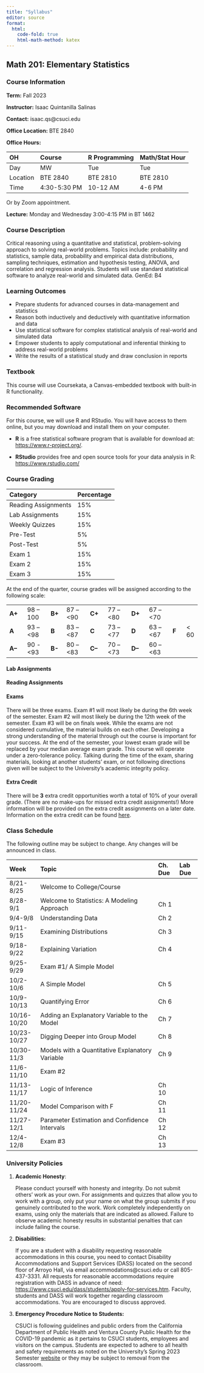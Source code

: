 ```yaml
---
title: "Syllabus"
editor: source
format:
  html: 
    code-fold: true
    html-math-method: katex
---
```


## Math 201: Elementary Statistics

### Course Information

**Term:** Fall 2023

**Instructor:** Isaac Quintanilla Salinas

**Contact:** isaac.qs\@csuci.edu

**Office Location:** BTE 2840

**Office Hours:**

| OH       | Course       | R Programming | Math/Stat Hour |
|:---------|:-------------|:--------------|:---------------|
| Day      | MW           | Tue           | Tue            |
| Location | BTE 2840     | BTE 2810      | BTE 2810       |
| Time     | 4:30-5:30 PM | 10-12 AM      | 4-6 PM         |

Or by Zoom appointment.

**Lecture:** Monday and Wednesday 3:00-4:15 PM in BT 1462

### Course Description

Critical reasoning using a quantitative and statistical, problem-solving approach to solving real-world problems. Topics include: probability and statistics, sample data, probability and empirical data distributions, sampling techniques, estimation and hypothesis testing, ANOVA, and correlation and regression analysis. Students will use standard statistical software to analyze real-world and simulated data. GenEd: B4

### Learning Outcomes

-   Prepare students for advanced courses in data-management and statistics
-   Reason both inductively and deductively with quantitative information and data
-   Use statistical software for complex statistical analysis of real-world and simulated data
-   Empower students to apply computational and inferential thinking to address real-world problems
-   Write the results of a statistical study and draw conclusion in reports

### Textbook

This course will use Coursekata, a Canvas-embedded textbook with built-in R functionality.

### Recommended Software

For this course, we will use R and RStudio. You will have access to them online, but you may download and install them on your computer.

-   **R** is a free statistical software program that is available for download at: <https://www.r-project.org/>.

-   **RStudio** provides free and open source tools for your data analysis in R: <https://www.rstudio.com/>

### Course Grading

| Category            | Percentage |
|:--------------------|:-----------|
| Reading Assignments | 15%        |
| Lab Assignments     | 15%        |
| Weekly Quizzes      | 15%        |
| Pre-Test            | 5%         |
| Post-Test           | 5%         |
| Exam 1              | 15%        |
| Exam 2              | 15%        |
| Exam 3              | 15%        |

At the end of the quarter, course grades will be assigned according to the following scale:

|         |            |        |            |         |            |         |            |       |       |
|:--------|:-----------|:-------|:-----------|:--------|:-----------|:--------|:-----------|:------|:------|
| **A+**  | 98 -- 100  | **B+** | 87 -- \<90 | **C+**  | 77 -- \<80 | **D+**  | 67 -- \<70 |       |       |
| **A**   | 93 -- \<98 | **B**  | 83 -- \<87 | **C**   | 73 -- \<77 | **D**   | 63 -- \<67 | **F** | \< 60 |
| **A--** | 90 - \<93  | **B-** | 80 -- \<83 | **C--** | 70 -- \<73 | **D--** | 60 -- \<63 |       |       |

#### Lab Assignments

#### Reading Assignments

#### Exams

There will be three exams. Exam #1 will most likely be during the 6th week of the semester. Exam #2 will most likely be during the 12th week of the semester. Exam #3 will be on finals week. While the exams are not considered cumulative, the material builds on each other. Developing a strong understanding of the material through out the course is important for your success. At the end of the semester, your lowest exam grade will be replaced by your median average exam grade. This course will operate under a zero-tolerance policy. Talking during the time of the exam, sharing materials, looking at another students' exam, or not following directions given will be subject to the University's academic integrity policy.

#### Extra Credit

There will be **3** extra credit opportunities worth a total of 10% of your overall grade. (There are no make-ups for missed extra credit assignments!) More information will be provided on the extra credit assignments on a later date. Information on the extra credit can be found [here](ec.html).

### Class Schedule

The following outline may be subject to change. Any changes will be announced in class.

| Week        | Topic                                           | Ch. Due | Lab Due |
|:------------|:------------------------------------------------|:--------|:--------|
| 8/21-8/25   | Welcome to College/Course                       |         |         |
| 8/28-9/1    | Welcome to Statistics: A Modeling Approach      | Ch 1    |         |
| 9/4-9/8     | Understanding Data                              | Ch 2    |         |
| 9/11-9/15   | Examining Distributions                         | Ch 3    |         |
| 9/18-9/22   | Explaining Variation                            | Ch 4    |         |
| 9/25-9/29   | Exam #1/ A Simple Model                         |         |         |
| 10/2-10/6   | A Simple Model                                  | Ch 5    |         |
| 10/9-10/13  | Quantifying Error                               | Ch 6    |         |
| 10/16-10/20 | Adding an Explanatory Variable to the Model     | Ch 7    |         |
| 10/23-10/27 | Digging Deeper into Group Model                 | Ch 8    |         |
| 10/30-11/3  | Models with a Quantitative Explanatory Variable | Ch 9    |         |
| 11/6-11/10  | Exam #2                                         |         |         |
| 11/13-11/17 | Logic of Inference                              | Ch 10   |         |
| 11/20-11/24 | Model Comparison with F                         | Ch 11   |         |
| 11/27-12/1  | Parameter Estimation and Confidence Intervals   | Ch 12   |         |
| 12/4-12/8   | Exam #3                                         | Ch 13   |         |

### University Policies

1.  **Academic Honesty**:

    Please conduct yourself with honesty and integrity. Do not submit others' work as your own. For assignments and quizzes that allow you to work with a group, only put your name on what the group submits if you genuinely contributed to the work. Work completely independently on exams, using only the materials that are indicated as allowed. Failure to observe academic honesty results in substantial penalties that can include failing the course.

2.  **Disabilities:**

    If you are a student with a disability requesting reasonable accommodations in this course, you need to contact Disability Accommodations and Support Services (DASS) located on the second floor of Arroyo Hall, via email accommodations\@csuci.edu or call 805-437-3331. All requests for reasonable accommodations require registration with DASS in advance of need: <https://www.csuci.edu/dass/students/apply-for-services.htm>. Faculty, students and DASS will work together regarding classroom accommodations. You are encouraged to discuss approved.

3.  **Emergency Procedure Notice to Students:**

    CSUCI is following guidelines and public orders from the California Department of Public Health and Ventura County Public Health for the COVID-19 pandemic as it pertains to CSUCI students, employees and visitors on the campus. Students are expected to adhere to all health and safety requirements as noted on the University's Spring 2023 Semester [website](https://www.csuci.edu/news/campus-updates/covid-19/index.htm) or they may be subject to removal from the classroom.
